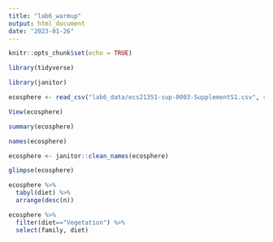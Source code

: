 ```yaml
---
title: "lab6_warmup"
output: html_document
date: "2023-01-26"
---
```


```r
knitr::opts_chunk$set(echo = TRUE)
```

```r
library(tidyverse)
```
```r
library(janitor)
```

```r
ecosphere <- read_csv("lab6_data/ecs21351-sup-0003-SupplementS1.csv", skip=2)
```
```r
View(ecosphere)
```

```r
summary(ecosphere)
```
```r
names(ecosphere)
```
```r
ecosphere <- janitor::clean_names(ecosphere)
```
```r
glimpse(ecosphere)
```

```r
ecosphere %>% 
  tabyl(diet) %>% 
  arrange(desc(n))
```
```r
ecosphere %>% 
  filter(diet=="Vegetation") %>% 
  select(family, diet)
```

